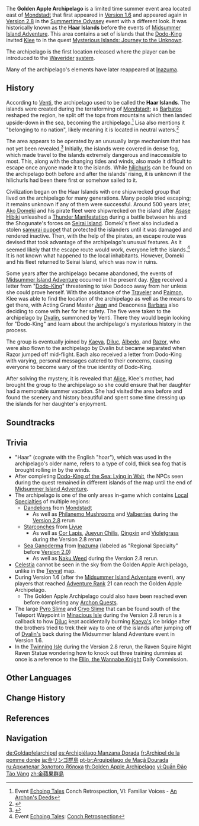 {{RegionTabs
|subpage1=1.6
|subpage2=2.8
}}
{{Location Infobox
|image        = <gallery>
Golden Apple Archipelago.png|In-Game 1.6
Golden Apple Archipelago 2.8.png|In-Game 2.8
Golden Apple Archipelago Emblem Night.png|Emblem
</gallery>
|type         = Area
|map          = Golden Apple Archipelago
|event        = Midsummer Island Adventure
|event2       = Summertime Odyssey
}}
The '''Golden Apple Archipelago''' is a limited time summer event area located east of [[Mondstadt]] that first appeared in [[Version 1.6]] and appeared again in [[Version 2.8]] in the [[Summertime Odyssey]] event with a different look. It was historically known as the '''Haar Islands''' before the events of [[Midsummer Island Adventure]]. This area contains a set of islands that the [[Dodo-King]] invited [[Klee]] to in the quest [[Mysterious Islands: Journey to the Unknown]].

The archipelago is the first location released where the player can be introduced to the [[Waverider]] [[Game Systems|system]].

Many of the archipelago's elements have later reappeared at [[Inazuma]].

==History==
{{see also|Golden Apple Archipelago/History}}
{{Quote|These islands are isolated from the outside world, like a secret Domain crafted by nature itself.|Jean, [[Summer Vacation: Proceed With Caution]]}}
According to [[Venti]], the archipelago used to be called the '''Haar Islands'''. The islands were created during the terraforming of [[Mondstadt]]; as [[Barbatos]] reshaped the region, he split off the tops from mountains which then landed upside-down in the sea, becoming the archipelago.<ref>Event [[Echoing Tales]] Conch Retrospection, VI: Familiar Voices - [[Echoing Tales/Story#VI: Familiar Voices|An Archon's Deeds]]</ref> Lisa also mentions it "belonging to no nation", likely meaning it is located in neutral waters.<ref>{{Ref/Quest|Mysterious Islands: Journey to the Unknown}}</ref>

The area appears to be operated by an unusually large mechanism that has not yet been revealed.<ref>{{Ref/Quest|Summer Vacation: Proceed With Caution}}</ref> Initially, the islands were covered in dense fog, which made travel to the islands extremely dangerous and inaccessible to most. This, along with the changing tides and winds, also made it difficult to escape once anyone made it to the islands. While [[hilichurls]] can be found on the archipelago both before and after the islands' rising, it is unknown if the hilichurls had been there first or somehow sailed to it.

Civilization began on the Haar Islands with one shipwrecked group that lived on the archipelago for many generations. Many people tried escaping; it remains unknown if any of them were successful. Around 500 years later, [[Ako Domeki]] and his pirate fleet were shipwrecked on the island after [[Asase Hibiki]] unleashed a [[Thunder Manifestation]] during a battle between his and the Shogunate's forces on [[Seirai Island]]. Domeki's fleet also included a stolen [[Maguu Kenki|samurai puppet]] that protected the islanders until it was damaged and rendered inactive. Then, with the help of the pirates, an escape route was devised that took advantage of the archipelago's unusual features. As it seemed likely that the escape route would work, everyone left the islands.<ref>Event [[Echoing Tales]]: [[Echoing Tales/Story|Conch Retrospection]]</ref> It is not known what happened to the local inhabitants. However, Domeki and his fleet returned to Seirai Island, which was now in ruins.

Some years after the archipelago became abandoned, the events of [[Midsummer Island Adventure]] occurred in the present day. [[Klee]] received a letter from "[[Dodo-King]]" threatening to take Dodoco away from her unless she could prove herself. With the assistance of the [[Traveler]] and [[Paimon]], Klee was able to find the location of the archipelago as well as the means to get there, with Acting Grand Master [[Jean]] and Deaconess [[Barbara]] also deciding to come with her for her safety. The five were taken to the archipelago by [[Dvalin]], summoned by Venti. There they would begin looking for "Dodo-King" and learn about the archipelago's mysterious history in the process.

The group is eventually joined by [[Kaeya]], [[Diluc]], [[Albedo]], and [[Razor]], who were also flown to the archipelago by Dvalin but became separated when Razor jumped off mid-flight. Each also received a letter from Dodo-King with varying, personal messages catered to their concerns, causing everyone to become wary of the true identity of Dodo-King.

After solving the mystery, it is revealed that [[Alice]], Klee's mother, had brought the group to the archipelago so she could ensure that her daughter had a memorable summer vacation. She had visited the area before and found the scenery and history beautiful and spent some time dressing up the islands for her daughter's enjoyment.

==Soundtracks==
{{Soundtracks by Category Table|type=location}}

==Trivia==
* "Haar" (cognate with the English "hoar"), which was used in the archipelago's older name, refers to a type of cold, thick sea fog that is brought rolling in by the winds.
* After completing [[Dodo-King of the Sea: Lying in Wait]], the NPCs seen during the quest remained in different islands of the map until the end of [[Midsummer Island Adventure]].
* The archipelago is one of the only areas in-game which contains [[Local Specialties]] of multiple regions:
** [[Dandelion]]s from [[Mondstadt]]
*** As well as [[Philanemo Mushroom]]s and [[Valberry|Valberries]] during the [[Version 2.8]] rerun
** [[Starconch]]es from [[Liyue]]
*** As well as [[Cor Lapis]], [[Jueyun Chili]]s, [[Qingxin]] and [[Violetgrass]] during the Version 2.8 rerun
** [[Sea Ganoderma]] from [[Inazuma]] (labeled as "Regional Specialty" before [[Version 2.0]])
*** As well as [[Naku Weed]] during the Version 2.8 rerun.
* [[Celestia]] cannot be seen in the sky from the Golden Apple Archipelago, unlike in the [[Teyvat]] map.
* During Version 1.6 (after the [[Midsummer Island Adventure]] event), any players that reached [[Adventure Rank]] 21 can reach the Golden Apple Archipelago.
** The Golden Apple Archipelago could also have been reached even before completing any [[Archon Quests]].
* The large [[Pyro Slime]] and [[Cryo Slime]] that can be found south of the Teleport Waypoint in [[Minacious Isle/2.8|Minacious Isle]] during the Version 2.8 rerun is a callback to how [[Diluc]] kept accidentally burning [[Kaeya|Kaeya's]] ice bridge after the brothers tried to trek their way to one of the islands after jumping off of [[Dvalin|Dvalin's]] back during the Midsummer Island Adventure event in Version 1.6.
* In the [[Twinning Isle/2.8|Twinning Isle]] during the Version 2.8 rerun, the Raven Squire Night Raven Statue wondering how to knock out three training dummies at once is a reference to the [[Ellin, the Wannabe Knight]] Daily Commission.

==Other Languages==
{{Other Languages
|1_en     = Golden Apple Archipelago
|1_zhs    = 金苹果群岛
|1_zhs_rm = Jīn Píngguǒ Qúndǎo
|1_zht    = 金蘋果群島
|1_zht_rm = Jīn Píngguǒ Qúndǎo
|1_zh_tl  = Golden Apple Archipelago
|1_ja     = 金リンゴ群島
|1_ja_rm  = Kin-ringo Guntou<ref>{{Ref/Quest|Mysterious Islands: Journey to the Unknown|note=Japanese Voice-Over}}</ref>
|1_ja_tl  = Golden Apple Archipelago
|1_ko     = {{tt|금|金}}<->{{tt|사과|沙果}} {{tt|제도|諸島}}
|1_ko_tl  = Golden Apple Archipelago
|1_es     = Archipiélago Manzana Dorada
|1_es_tl  = Golden Apple Archipelago
|1_fr     = Archipel de la pomme dorée
|1_fr_tl  = Golden Apple Archipelago
|1_ru     = Архипелаг Золотого Яблока
|1_ru_tl  = Golden Apple Archipelago
|1_th     = Golden Apple Archipelago
|1_vi     = {{tt|Quần Đảo|羣島}} Táo Vàng
|1_vi_tl  = Golden Apple Archipelago
|1_de     = Goldapfelarchipel
|1_de_tl  = Golden Apple Archipelago
|1_id     = Golden Apple Archipelago
|1_pt     = Arquipélago de Maçã Dourada
|1_pt_tl  = Golden Apple's Archipelago
|1_tr     = Altın Elma Takımadaları
|1_tr_tl  = Golden Apple Archipelago
|1_it     = Arcipelago della Mela dorata
|1_it_tl  = Golden Apple Archipelago
|2_en     = Haar Islands
|2_zhs    = 雾海群岛
|2_zhs_rm = Wù Hǎi Qúndǎo
|2_zht    = 霧海群島
|2_zht_rm = Wù Hǎi Qúndǎo
|2_zh_tl  = Sea of Fog Archipelago
|2_ja     = 霧海群島
|2_ja_rm  = Mukai Guntou
|2_ja_tl  = Sea of Fog Archipelago
|2_ko     = 안개 제도
|2_ko_tl  = Fog Archipelago
|2_es     = Islas Haar
|2_es_tl  = Haar Islands
|2_fr     = Îles Haar
|2_fr_tl  = Haar Islands
|2_ru     = Туманные острова
|2_ru_tl  = Foggy Islands
|2_th     = เกาะ Haar
|2_th_rm  = 
|2_th_tl  = 
|2_vi     = Quần Đảo Sương Mù
|2_vi_tl  = 
|2_de     = Nebelinseln
|2_de_tl  = Mist Islands
|2_id     = Kepulauan Haar
|2_id_tl  = Haar Islands
|2_pt     = Ilhas do Mar de Névoa
|2_pt_tl  = 
}}

==Change History==
{{Change History|1.6}}

==References==
{{Reflist|2}}

==Navigation==
{{Area Navbox|time-limited}}

[[de:Goldapfelarchipel]]
[[es:Archipiélago Manzana Dorada]]
[[fr:Archipel de la pomme dorée]]
[[ja:金リンゴ群島]]
[[pt-br:Arquipélago de Maçã Dourada]]
[[ru:Архипелаг Золотого Яблока]]
[[th:Golden Apple Archipelago]]
[[vi:Quần Đảo Táo Vàng]]
[[zh:金蘋果群島]]